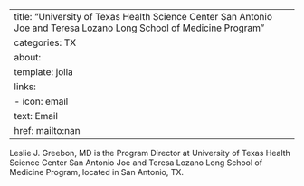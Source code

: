 
---
title: "University of Texas Health Science Center San Antonio Joe and Teresa Lozano Long School of Medicine Program"
categories: TX
about:
  template: jolla
  links:
    - icon: email
      text: Email
      href: mailto:nan
---

Leslie J. Greebon, MD is the Program Director at University of Texas Health Science Center San Antonio Joe and Teresa Lozano Long School of Medicine Program, located in San Antonio, TX. 

